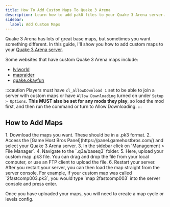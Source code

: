 ```yaml
---
title: How To Add Custom Maps To Quake 3 Arena
description: Learn how to add pak0 files to your Quake 3 Arena server.
sidebar:
  label: Add Custom Maps
---
```


Quake 3 Arena has lots of great base maps, but sometimes you want something different. In this guide, I'll show you how to add custom maps to your [Quake 3 Arena server](https://www.gamehostbros.com/quake-3-arena-server-hosting/).

Some websites that have custom Quake 3 Arena maps include:
- [lvlworld](https://lvlworld.com/)
- [mapraider](https://www.mapraider.com/maps/quake-3-arena)
- [quake.okayfun](http://quake.okayfun.com/maps/)

:::caution
Players must have `cl_allowDownload 1` set to be able to join a server with custom maps or have `Allow Downloading` turned on under `Setup > Options`. **This MUST also be set for any mods they play**, so load the mod first, and then run the command or turn to Allow Downloading.
:::

## How to Add Maps
<Steps>
1. Download the maps you want. These should be in a .pk3 format.
2. Access the [Game Host Bros Panel](https://panel.gamehostbros.com/) and select your Quake 3 Arena server.
3. In the sidebar click on `Management > File Manager`.
4. Navigate to the `.q3a/baseq3` folder.
5. Here, upload your custom map .pk3 file. You can drag and drop the file from your local computer, or use an FTP client to upload the file.
6. Restart your server.
</Steps>
After you restart your server, you can then load the map straight from the server console. For example, if your custom map was called `2fastcomp003.pk3`, you would type `map 2fastcomp003` into the server console and press enter.

Once you have uploaded your maps, you will need to create a map cycle or levels config.
